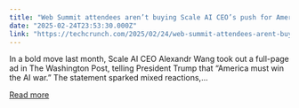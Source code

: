 ```yaml
---
title: "Web Summit attendees aren’t buying Scale AI CEO’s push for America ‘to win the AI war’"
date: "2025-02-24T23:53:30.000Z"
link: "https://techcrunch.com/2025/02/24/web-summit-attendees-arent-buying-scale-ai-ceos-push-for-america-to-win-the-ai-war/"
---
```


In a bold move last month, Scale AI CEO Alexandr Wang took out a full-page ad in The Washington Post, telling President Trump that “America must win the AI war.” The statement sparked mixed reactions,...

[Read more](https://techcrunch.com/2025/02/24/web-summit-attendees-arent-buying-scale-ai-ceos-push-for-america-to-win-the-ai-war/)
